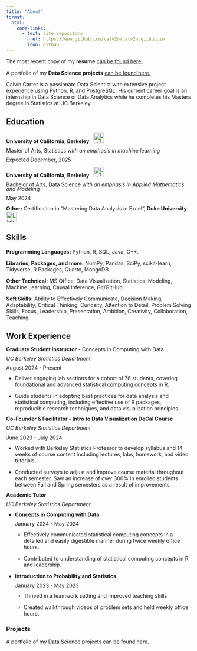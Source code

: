 ```yaml
---
title: "About"
format:
  html:
    code-links:
      - text: site repository
        href: https://www.github.com/calv2n/calv2n.github.io
        icon: github
---
```


The most recent copy of my **resume** [can be found here.](https://drive.google.com/file/d/1MQfVhiT4IMQEdilthcuyUXp-3Xo6mZi-/view)

A portfolio of my **Data Science projects** [can be found here.](projects.qmd)

Calvin Carter is a passionate Data Scientist with extensive project experience using Python, R, and PostgreSQL. His current career goal is an internship in Data Science or Data Analytics while he completes his Masters degree in Statistics at UC Berkeley.

## Education

:::{#education1 style="line-height: 0.8;"}
**University of California, Berkeley** &nbsp;
<img src="pages/cal-logo.png" alt="LinkedIn logo" width="28" height="28">

Master of Arts, Statistics *with an emphasis in machine learning*

Expected December, 2025
:::

:::{#education2 style="line-height: 0.8;"}
**University of California, Berkeley** &nbsp;
<img src="pages/cal-logo.png" alt="LinkedIn logo" width="28" height="28">

Bachelor of Arts, Data Science *with an emphasis in Applied Mathematics and Modeling*

May 2024
:::

**Other:**
Certification in "Mastering Data Analysis in Excel", **Duke University** &nbsp;
<img src="pages/duke-logo.png" alt="LinkedIn logo" width="28" height="28">

## Skills

**Programming Languages:** Python, R, SQL, Java, C++.

**Libraries, Packages, and more:** NumPy, Pandas, SciPy, scikit-learn, Tidyverse, R Packages, Quarto, MongoDB.

**Other Technical:** MS Office, Data Visualization, Statistical Modeling, Machine Learning, Causal Inference, Git/GitHub.

**Soft Skills:** Ability to Effectively Communicate, Decision Making, Adaptability, Critical Thinking, Curiosity, Attention to Detail, Problem Solving Skills, Focus, Leadership, Presentation, Ambition, Creativity, Collaboration, Teaching.

## Work Experience

:::{#work-experience1 style="line-height: 0.8;"}

**Graduate Student Instructor** - Concepts in Computing with Data 

*UC Berkeley Statistics Department*

August 2024 - Present
:::

- Deliver engaging lab sections for a cohort of 76 students, covering foundational and advanced statistical
computing concepts in R.

- Guide students in adopting best practices for data analysis and statistical computing, including effective use
of R packages, reproducible research techniques, and data visualization principles.

:::{#work-experience2 style="line-height: 0.8;"}
**Co-Founder & Facilitator - Intro to Data Visualization DeCal Course**

*UC Berkeley Statistics Department*

June 2023 - July 2024
:::
- Worked with Berkeley Statistics Professor to develop syllabus and 14 weeks of course content including
lectures, labs, homework, and video tutorials.

- Conducted surveys to adjust and improve course material throughout each semester. Saw an increase of
over 300% in enrolled students between Fall and Spring semesters as a result of improvements.

::: {#work-experience3}

::: {style="line-height: 0.8;"}
**Academic Tutor**

*UC Berkeley Statistics Department*
:::

- ::: {style="line-height: 0.8;"}
    **Concepts in Computing with Data**

    January 2024 - May 2024
  :::

    - Effectively communicated statistical computing concepts in a detailed and easily digestible manner during twice weekly office hours.
   
    - Contributed to understanding of statistical computing concepts in R and leadership.
    

- ::: {style="line-height: 0.8;"}
    **Introduction to Probability and Statistics**

    January 2023 - May 2023
  :::

    - Thrived in a teamwork setting and Improved teaching skills. 
    
    - Created walkthrough videos of problem sets and held weekly office hours.
:::

### Projects

A portfolio of my Data Science projects [can be found here.](projects.qmd)
